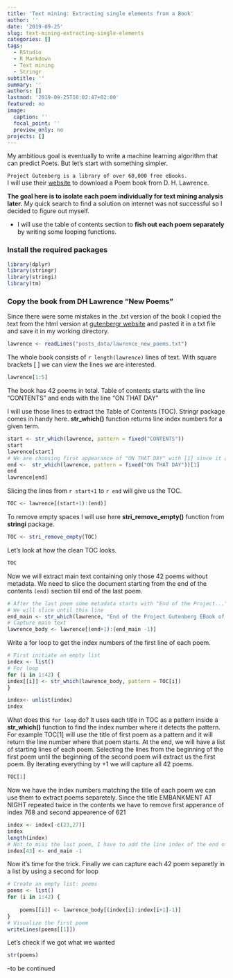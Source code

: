 ```yaml
---
title: 'Text mining: Extracting single elements from a Book'
author: ''
date: '2019-09-25'
slug: text-mining-extracting-single-elements
categories: []
tags:
  - RStudio
  - R Markdown
  - Text mining
  - Stringr
subtitle: ''
summary: ''
authors: []
lastmod: '2019-09-25T10:02:47+02:00'
featured: no
image:
  caption: ''
  focal_point: ''
  preview_only: no
projects: []
---
```


My ambitious goal is eventually to write a machine learning algorithm that can predict Poets. But let's start with something simpler.

```Project Gutenberg is a library of over 60,000 free eBooks.```  
I will use their [website](https://www.gutenberg.org/) to download a Poem book from D. H. Lawrence. 

**The goal here is to isolate each poem individually for text mining analysis later.** My quick search to find a solution on internet was not successful so I decided to figure out myself. 

* I will use the table of contents section to **fish out each poem separately** by writing some looping functions.

### Install the required packages

```r
library(dplyr)
library(stringr)
library(stringi)
library(tm)
```

### Copy the book from DH Lawrence "New Poems"

Since there were some mistakes in the .txt version of the book I copied the text from the html version at [gutenbergr website](http://www.gutenberg.org/files/22726/22726-h/22726-h.htm) and pasted it in a txt file and save it in my working directory. 
```r

lawrence <- readLines("posts_data/lawrence_new_poems.txt")

```
The whole book consists of ```r length(lawrence)``` lines of text. With square brackets [ ] we can view the lines we are interested.

```r
lawrence[1:5]

```

The book has 42 poems in total. Table of contents starts with the line "CONTENTS" and ends with the line "ON THAT DAY"

I will use those lines to extract the Table of Contents (TOC). Stringr package comes in handy here. **str_which()** function returns line index numbers for a given term.
```r
start <- str_which(lawrence, pattern = fixed("CONTENTS"))
start
lawrence[start]
# We are choosing first appearance of "ON THAT DAY" with [1] since it appears twice, firt in contents than in the poem title.
end <-  str_which(lawrence, pattern = fixed("ON THAT DAY"))[1]
end
lawrence[end]
```

Slicing the lines from ```r start+1``` to  ```r end``` will give us the TOC.

```r
TOC <- lawrence[(start+1):(end)]
```

To remove empty spaces I will use here **stri_remove_empty()** function from **stringi** package.

```r
TOC <- stri_remove_empty(TOC)
```
Let's look at how the clean TOC looks. 
```r
TOC 

```


Now we will extract main text containing only those 42 poems without metadata. We need to slice the document starting from the end of the contents ```(end)``` section till end of the last poem.

```r
# After the last poem some metadata starts with "End of the Project..."
# We will slice until this line
end_main <- str_which(lawrence, "End of the Project Gutenberg EBook of New Poems, by D. H. Lawrence")
# Capture main text
lawrence_body <- lawrence[(end+1):(end_main -1)]
```

Write a for loop to get the index numbers of the first line of each poem.
```r

# First initiate an empty list
index <- list()
# For loop
for (i in 1:42) {
index[[i]] <- str_which(lawrence_body, pattern = TOC[i])
}

index<- unlist(index)
index

```
What does this ```for loop``` do?
It uses each title in TOC as a pattern inside a **str_which()** function to find the index number where it detects the pattern. For example TOC[1] will use the title of first poem as a pattern and it will return the line number where that poem starts. At the end, we will have a list of starting lines of each poem.
Selecting the lines from the beginning of the first poem until the beginning of the second poem will extract us the first poem. By iterating everything by +1 we will capture all 42 poems.

```r
TOC[1]
```


Now we have the index numbers matching the title of each poem we can use them to extract poems separetely.
Since the title EMBANKMENT AT NIGHT repeated twice in the contents we have to remove first apperance of index 768 and second appearence of 621

```r
index <- index[-c(23,27)]
index
length(index)
# Not to miss the last poem, I have to add the line index of the end of the main text
index[43] <- end_main -1
```

Now it's time for the trick. Finally we can capture each 42 poem separetly in a list by using a second for loop
```r
# Create an empty list: poems
poems <- list()
for (i in 1:42) {
    
    poems[[i]] <- lawrence_body[(index[i]:index[i+1]-1)]  
}
# Visualize the first poem
writeLines(poems[[1]])
```

Let's check if we got what we wanted
```r
str(poems)
```


--to be continued
